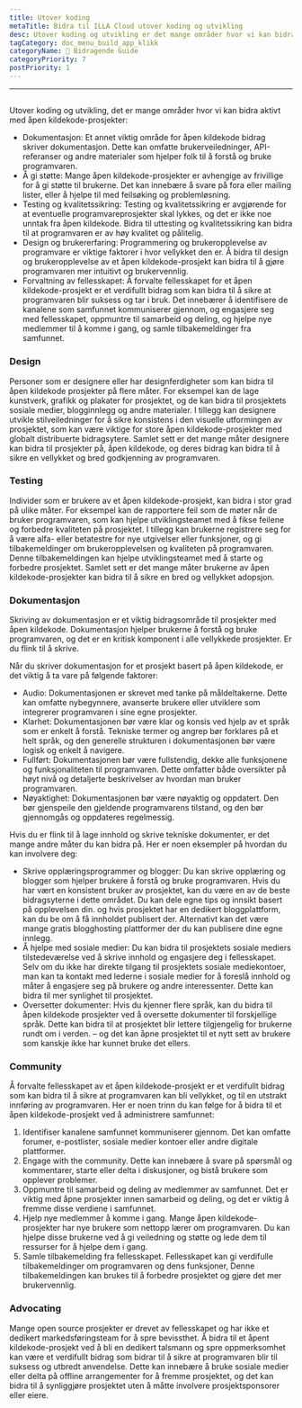 ```yaml
---
title: Utover koding
metaTitle: Bidra til ILLA Cloud utover koding og utvikling
desc: Utover koding og utvikling er det mange områder hvor vi kan bidra aktivt til ILLA Cloud
tagCategory: doc_menu_build_app_klikk
categoryName: 📎 Bidragende Guide
categoryPriority: 7
postPriority: 1
---
```


* * *

## <Heading hidden>Utover koding</Heading>

Utover koding og utvikling, det er mange områder hvor vi kan bidra aktivt med åpen kildekode-prosjekter:

-   Dokumentasjon: Et annet viktig område for åpen kildekode bidrag skriver dokumentasjon. Dette kan omfatte brukerveiledninger, API-referanser og andre materialer som hjelper folk til å forstå og bruke programvaren.
-   Å gi støtte: Mange åpen kildekode-prosjekter er avhengige av frivillige for å gi støtte til brukerne. Det kan innebære å svare på fora eller mailing lister, eller å hjelpe til med feilsøking og problemløsning.
-   Testing og kvalitetssikring: Testing og kvalitetssikring er avgjørende for at eventuelle programvareprosjekter skal lykkes, og det er ikke noe unntak fra åpen kildekode. Bidra til uttesting og kvalitetssikring kan bidra til at programvaren er av høy kvalitet og pålitelig.
-   Design og brukererfaring: Programmering og brukeropplevelse av programvare er viktige faktorer i hvor vellykket den er. Å bidra til design og brukeropplevelse av et åpen kildekode-prosjekt kan bidra til å gjøre programvaren mer intuitivt og brukervennlig.
-   Forvaltning av fellesskapet: Å forvalte fellesskapet for et åpen kildekode-prosjekt er et verdifullt bidrag som kan bidra til å sikre at programvaren blir suksess og tar i bruk. Det innebærer å identifisere de kanalene som samfunnet kommuniserer gjennom, og engasjere seg med fellesskapet, oppmuntre til samarbeid og deling, og hjelpe nye medlemmer til å komme i gang, og samle tilbakemeldinger fra samfunnet.

### [](https://www.illacloud.com/zh-CN/blog/opensource-for-non-developers#design)Design

Personer som er designere eller har designferdigheter som kan bidra til åpen kildekode prosjekter på flere måter. For eksempel kan de lage kunstverk, grafikk og plakater for prosjektet, og de kan bidra til prosjektets sosiale medier, blogginnlegg og andre materialer. I tillegg kan designere utvikle stilveiledninger for å sikre konsistens i den visuelle utformingen av prosjektet, som kan være viktige for store åpen kildekode-prosjekter med globalt distribuerte bidragsytere. Samlet sett er det mange måter designere kan bidra til prosjekter på, åpen kildekode, og deres bidrag kan bidra til å sikre en vellykket og bred godkjenning av programvaren.

### [](https://www.illacloud.com/zh-CN/blog/opensource-for-non-developers#testing)Testing

Individer som er brukere av et åpen kildekode-prosjekt, kan bidra i stor grad på ulike måter. For eksempel kan de rapportere feil som de møter når de bruker programvaren, som kan hjelpe utviklingsteamet med å fikse feilene og forbedre kvaliteten på prosjektet. I tillegg kan brukerne registrere seg for å være alfa- eller betatestre for nye utgivelser eller funksjoner, og gi tilbakemeldinger om brukeropplevelsen og kvaliteten på programvaren. Denne tilbakemeldingen kan hjelpe utviklingsteamet med å starte og forbedre prosjektet. Samlet sett er det mange måter brukerne av åpen kildekode-prosjekter kan bidra til å sikre en bred og vellykket adopsjon.

### [](https://www.illacloud.com/zh-CN/blog/opensource-for-non-developers#documentation)Dokumentasjon

Skriving av dokumentasjon er et viktig bidragsområde til prosjekter med åpen kildekode. Dokumentasjon hjelper brukerne å forstå og bruke programvaren, og det er en kritisk komponent i alle vellykkede prosjekter. Er du flink til å skrive.

Når du skriver dokumentasjon for et prosjekt basert på åpen kildekode, er det viktig å ta vare på følgende faktorer:

-   Audio: Dokumentasjonen er skrevet med tanke på måldeltakerne. Dette kan omfatte nybegynnere, avanserte brukere eller utviklere som integrerer programvaren i sine egne prosjekter.
-   Klarhet: Dokumentasjonen bør være klar og konsis ved hjelp av et språk som er enkelt å forstå. Tekniske termer og angrep bør forklares på et helt språk, og den generelle strukturen i dokumentasjonen bør være logisk og enkelt å navigere.
-   Fullført: Dokumentasjonen bør være fullstendig, dekke alle funksjonene og funksjonaliteten til programvaren. Dette omfatter både oversikter på høyt nivå og detaljerte beskrivelser av hvordan man bruker programvaren.
-   Nøyaktighet: Dokumentasjonen bør være nøyaktig og oppdatert. Den bør gjenspeile den gjeldende programvarens tilstand, og den bør gjennomgås og oppdateres regelmessig.

Hvis du er flink til å lage innhold og skrive tekniske dokumenter, er det mange andre måter du kan bidra på. Her er noen eksempler på hvordan du kan involvere deg:

-   Skrive opplæringsprogrammer og blogger: Du kan skrive opplæring og blogger som hjelper brukere å forstå og bruke programvaren. Hvis du har vært en konsistent bruker av prosjektet, kan du være en av de beste bidragsyterne i dette området. Du kan dele egne tips og innsikt basert på opplevelsen din. og hvis prosjektet har en dedikert bloggplattform, kan du be om å få innholdet publisert der. Alternativt kan det være mange gratis blogghosting plattformer der du kan publisere dine egne innlegg.
-   Å hjelpe med sosiale medier: Du kan bidra til prosjektets sosiale mediers tilstedeværelse ved å skrive innhold og engasjere deg i fellesskapet. Selv om du ikke har direkte tilgang til prosjektets sosiale mediekontoer, man kan ta kontakt med lederne i sosiale medier for å foreslå innhold og måter å engasjere seg på brukere og andre interessenter. Dette kan bidra til mer synlighet til prosjektet.
-   Oversetter dokumenter: Hvis du kjenner flere språk, kan du bidra til åpen kildekode prosjekter ved å oversette dokumenter til forskjellige språk. Dette kan bidra til at prosjektet blir lettere tilgjengelig for brukerne rundt om i verden. – og det kan åpne prosjektet til et nytt sett av brukere som kanskje ikke har kunnet bruke det ellers.

### [](https://www.illacloud.com/zh-CN/blog/opensource-for-non-developers#community)Community

Å forvalte fellesskapet av et åpen kildekode-prosjekt er et verdifullt bidrag som kan bidra til å sikre at programvaren kan bli vellykket, og til en utstrakt innføring av programvaren. Her er noen trinn du kan følge for å bidra til et åpen kildekode-prosjekt ved å administrere samfunnet:

1.  Identifiser kanalene samfunnet kommuniserer gjennom. Det kan omfatte forumer, e-postlister, sosiale medier kontoer eller andre digitale plattformer.
2.  Engage with the community. Dette kan innebære å svare på spørsmål og kommentarer, starte eller delta i diskusjoner, og bistå brukere som opplever problemer.
3.  Oppmuntre til samarbeid og deling av medlemmer av samfunnet. Det er viktig med åpne prosjekter innen samarbeid og deling, og det er viktig å fremme disse verdiene i samfunnet.
4.  Hjelp nye medlemmer å komme i gang. Mange åpen kildekode-prosjekter har nye brukere som nettopp lærer om programvaren. Du kan hjelpe disse brukerne ved å gi veiledning og støtte og lede dem til ressurser for å hjelpe dem i gang.
5.  Samle tilbakemelding fra fellesskapet. Fellesskapet kan gi verdifulle tilbakemeldinger om programvaren og dens funksjoner, Denne tilbakemeldingen kan brukes til å forbedre prosjektet og gjøre det mer brukervennlig.

### [](https://www.illacloud.com/zh-CN/blog/opensource-for-non-developers#advocating)Advocating

Mange open source prosjekter er drevet av fellesskapet og har ikke et dedikert markedsføringsteam for å spre bevissthet. Å bidra til et åpent kildekode-prosjekt ved å bli en dedikert talsmann og spre oppmerksomhet kan være et verdifullt bidrag som bidrar til å sikre at programvaren blir til suksess og utbredt anvendelse. Dette kan innebære å bruke sosiale medier eller delta på offline arrangementer for å fremme prosjektet, og det kan bidra til å synliggjøre prosjektet uten å måtte involvere prosjektsponsorer eller eiere.
